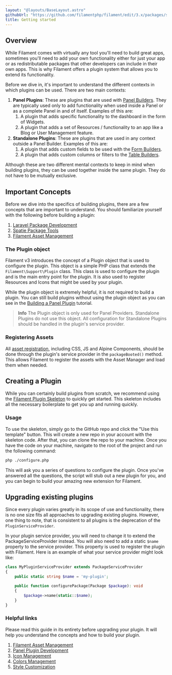 ```yaml
---
layout: "@layouts/BaseLayout.astro"
githubUrl: "https://github.com/filamentphp/filament/edit/3.x/packages/support/docs/08-plugins/01-getting-started.md"
title: Getting started
---
```


## Overview

While Filament comes with virtually any tool you'll need to build great apps, sometimes you'll need to add your own functionality either for just your app or as redistributable packages that other developers can include in their own apps. This is why Filament offers a plugin system that allows you to extend its functionality.

Before we dive in, it's important to understand the different contexts in which plugins can be used. There are two main contexts:

1. **Panel Plugins**: These are plugins that are used with [Panel Builders](/docs/3.x/panels/installation). They are typically used only to add functionality when used inside a Panel or as a complete Panel in and of itself. Examples of this are:
   1. A plugin that adds specific functionality to the dashboard in the form of Widgets.
   2. A plugin that adds a set of Resources / functionality to an app like a Blog or User Management feature.
2. **Standalone Plugins**: These are plugins that are used in any context outside a Panel Builder. Examples of this are:
   1. A plugin that adds custom fields to be used with the [Form Builders](/docs/3.x/forms/installation/).
   2. A plugin that adds custom columns or filters to the [Table Builders](/docs/3.x/tables/installation/).

Although these are two different mental contexts to keep in mind when building plugins, they can be used together inside the same plugin. They do not have to be mutually exclusive.

## Important Concepts

Before we dive into the specifics of building plugins, there are a few concepts that are important to understand. You should familiarize yourself with the following before building a plugin:

1. [Laravel Package Development](https://laravel.com/docs/packages)
2. [Spatie Package Tools](https://github.com/spatie/laravel-package-tools)
3. [Filament Asset Management](/docs/3.x/support/assets)

### The Plugin object

Filament v3 introduces the concept of a Plugin object that is used to configure the plugin. This object is a simple PHP class that extends the `Filament\Support\Plugin` class. This class is used to configure the plugin and is the main entry point for the plugin. It is also used to register Resources and Icons that might be used by your plugin.

While the plugin object is extremely helpful, it is not required to build a plugin. You can still build plugins without using the plugin object as you can see in the [Building a Panel Plugin](/docs/3.x/support/plugins/build-a-panel-plugin) tutorial.

> **Info** 
> The Plugin object is only used for Panel Providers. Standalone Plugins do not use this object. All configuration for Standalone Plugins should be handled in the plugin's service provider.

### Registering Assets

All [asset registration](/docs/3.x/support/assets), including CSS, JS and Alpine Components, should be done through the plugin's service provider in the `packageBooted()` method. This allows Filament to register the assets with the Asset Manager and load them when needed.

## Creating a Plugin

While you can certainly build plugins from scratch, we recommend using the [Filament Plugin Skeleton](https://github.com/filamentphp/plugin-skeleton) to quickly get started. This skeleton includes all the necessary boilerplate to get you up and running quickly.

### Usage

To use the skeleton, simply go to the GitHub repo and click the "Use this template" button. This will create a new repo in your account with the skeleton code. After that, you can clone the repo to your machine. Once you have the code on your machine, navigate to the root of the project and run the following command:

```bash
php ./configure.php
```

This will ask you a series of questions to configure the plugin. Once you've answered all the questions, the script will stub out a new plugin for you, and you can begin to build your amazing new extension for Filament.

## Upgrading existing plugins

Since every plugin varies greatly in its scope of use and functionality, there is no one size fits all approaches to upgrading existing plugins. However, one thing to note, that is consistent to all plugins is the deprecation of the `PluginServiceProvider`.

In your plugin service provider, you will need to change it to extend the PackageServiceProvider instead. You will also need to add a static `$name` property to the service provider. This property is used to register the plugin with Filament. Here is an example of what your service provider might look like:

```php
class MyPluginServiceProvider extends PackageServiceProvider
{
    public static string $name = 'my-plugin';

    public function configurePackage(Package $package): void
    {
        $package->name(static::$name);
    }
}
```

### Helpful links

Please read this guide in its entirety before upgrading your plugin. It will help you understand the concepts and how to build your plugin.

1. [Filament Asset Management](/docs/en/3.x/support/assets)
2. [Panel Plugin Development](/docs/en/3.x/panels/plugins)
3. [Icon Management](/docs/en/3.x/support/icons)
4. [Colors Management](/docs/en/3.x/support/colors)
5. [Style Customization](/docs/en/3.x/support/style-customization)

